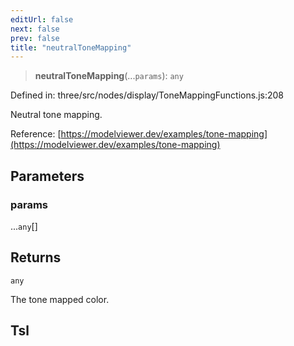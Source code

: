 ```yaml
---
editUrl: false
next: false
prev: false
title: "neutralToneMapping"
---
```


> **neutralToneMapping**(...`params`): `any`

Defined in: three/src/nodes/display/ToneMappingFunctions.js:208

Neutral tone mapping.

Reference: [https://modelviewer.dev/examples/tone-mapping](https://modelviewer.dev/examples/tone-mapping)

## Parameters

### params

...`any`[]

## Returns

`any`

The tone mapped color.

## Tsl

